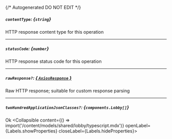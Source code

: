 {/* Autogenerated DO NOT EDIT  */}

##### `contentType`: *{`string`}*
HTTP response content type for this operation

---
##### `statusCode`: *{`number`}*
HTTP response status code for this operation

---
##### `rawResponse?`: [*{ `AxiosResponse` }*](https://axios-http.com/docs/res_schema)
Raw HTTP response; suitable for custom response parsing

---
##### `twoHundredApplicationJsonClasses?`: *{`components.Lobby[]`}*
Ok
<Collapsible content={() => import('/content/models/shared/lobby/typescript.mdx')} openLabel={Labels.showProperties} closeLabel={Labels.hideProperties}>
</Collapsible>


